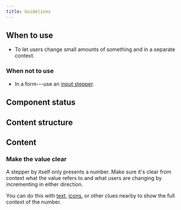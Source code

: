 ```yaml
---
title: Guidelines
---
```



<ReactExample name="" />

## When to use

- To let users change small amounts of something and in a separate context.

### When not to use

- In a form---use an [input stepper](/components/input/inputstepper/).

## Component status

<ComponentStatus component="" />

## Content structure

<FigmaFile
  file="4QJZqvBvRrLu6t9mwObCkA"
  node="194%3A0"
  alt="Value: displays the current value; decrement controller: decreases the value and to improve accessibility it's best to add a title describing the action; increment controller: increases the value and to improve accessibility it's best to add a title describing the action."
/>

## Content

### Make the value clear

A stepper by itself only presents a number.
Make sure it's clear from context what the value refers to
and what users are changing by incrementing in either direction.

You can do this with [text](/components/text/text/), [icons](/components/visuals/icon/),
or other clues nearby to show the full context of the number.

<StepperTitlesSnippet />

